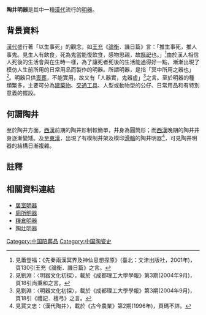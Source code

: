 '''陶井明器'''是其中一種[[漢代|漢代]]流行的[[明器|明器]]。

==背景資料==

[[漢代|漢代]]盛行著「以生事死」的觀念，如[[王充|王充]]《[[論衡|論衡]]．譏日篇》言：「推生事死，推人事鬼。見生人有飲食，死為鬼當能復飲食，感物思親，故[[祭祀|祭祀]]也。」<ref>見蕭登福：《先秦兩漢冥界及神仙思想探原》(臺北：文津出版社，2001年)，頁130引王充《論衡．譏日篇》之言。</ref>由於漢人相信人死後的生活會與在生時一樣，為了讓死者死後的生活能過得好一點，漸漸出現了模仿人生前所用的日常用品而製作的明器。所謂明器，是指「冥中所用之器也」<ref>見劉淵：〈明器文化初探〉，載於《成都理工大學學報》第3期(2004年9月)，頁18引尚秉和之言。</ref>。明器只供[[喪葬|喪葬]]，不能實用，故又有「人器實，鬼器虛」<ref>見劉淵：〈明器文化初探〉，載於《成都理工大學學報》第3期(2004年9月)，頁18引《禮記．檀弓》之言。</ref>之言。至於明器的種類繁多，主要可分為[[建築物|建築物]]、[[交通工具|交通工具]]、人型或動物型的公仔、日常用品和有特別意義的擺設。

==何謂陶井==
至於陶井方面，[[西漢|西漢]]前期的陶井形制較簡單，井身為圓筒形；而[[西漢|西漢]]晚期的陶井井身逐漸變矮。及至[[東漢|東漢]]，出現了有模制井架及模印[[滑輪|滑輪]]的陶井明器<ref>見賈文忠：〈漢代陶井〉，載於《古今農業》第2期(1996年)，頁碼不詳。</ref>，可見陶井明器的結構日漸複雜。

==註釋==
<div class="references-small">
<references />
</div>

==相關資料連結==
*[[居室明器|居室明器]]
*[[廁所明器|廁所明器]]
*[[糧倉明器|糧倉明器]]
*[[陶灶明器|陶灶明器]]

[[Category:中国陪葬品|Category:中国陪葬品]]
[[Category:中国陶瓷史|Category:中国陶瓷史]]